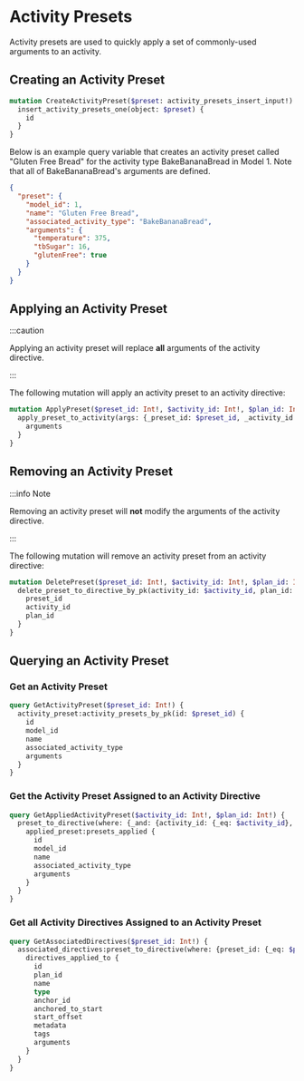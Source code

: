 # Activity Presets

Activity presets are used to quickly apply a set of commonly-used arguments to an activity.

## Creating an Activity Preset

```graphql
mutation CreateActivityPreset($preset: activity_presets_insert_input!) {
  insert_activity_presets_one(object: $preset) {
    id
  }
}
```

Below is an example query variable that creates an activity preset called "Gluten Free Bread" for the activity type BakeBananaBread in Model 1. Note that all of BakeBananaBread's arguments are defined.

```json
{
  "preset": {
    "model_id": 1,
    "name": "Gluten Free Bread",
    "associated_activity_type": "BakeBananaBread",
    "arguments": {
      "temperature": 375,
      "tbSugar": 16,
      "glutenFree": true
    }
  }
}
```

## Applying an Activity Preset

:::caution

Applying an activity preset will replace **all** arguments of the activity directive.

:::

The following mutation will apply an activity preset to an activity directive:

```graphql
mutation ApplyPreset($preset_id: Int!, $activity_id: Int!, $plan_id: Int!) {
  apply_preset_to_activity(args: {_preset_id: $preset_id, _activity_id: $activity_id, _plan_id: $plan_id}) {
    arguments
  }
}
```

## Removing an Activity Preset

:::info Note

Removing an activity preset will **not** modify the arguments of the activity directive.

:::

The following mutation will remove an activity preset from an activity directive:

```graphql
mutation DeletePreset($preset_id: Int!, $activity_id: Int!, $plan_id: Int!) {
  delete_preset_to_directive_by_pk(activity_id: $activity_id, plan_id: $plan_id, preset_id: $preset_id) {
    preset_id
    activity_id
    plan_id
  }
}
```


## Querying an Activity Preset

### Get an Activity Preset

```graphql
query GetActivityPreset($preset_id: Int!) {
  activity_preset:activity_presets_by_pk(id: $preset_id) {
    id
    model_id
    name
    associated_activity_type
    arguments
  }
}
```

### Get the Activity Preset Assigned to an Activity Directive

```graphql
query GetAppliedActivityPreset($activity_id: Int!, $plan_id: Int!) {
  preset_to_directive(where: {_and: {activity_id: {_eq: $activity_id}, plan_id: {_eq: $plan_id}}}) {
    applied_preset:presets_applied {
      id
      model_id
      name
      associated_activity_type
      arguments
    }
  }
}
```

### Get all Activity Directives Assigned to an Activity Preset

```graphql
query GetAssociatedDirectives($preset_id: Int!) {
  associated_directives:preset_to_directive(where: {preset_id: {_eq: $preset_id}}) {
    directives_applied_to {
      id
      plan_id
      name
      type
      anchor_id
      anchored_to_start
      start_offset
      metadata
      tags
      arguments
    }
  }
}
```


